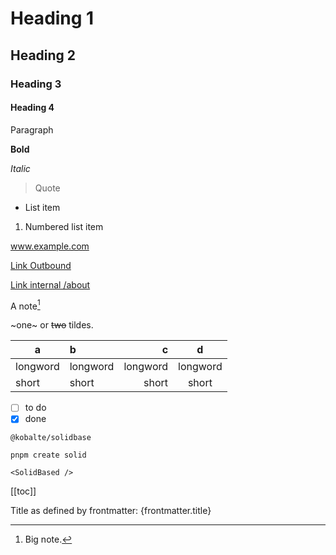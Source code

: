 # Heading 1

## Heading 2

### Heading 3

#### Heading 4

Paragraph

**Bold**

_Italic_

> Quote

- List item

1. Numbered list item

www.example.com

[Link Outbound](https://www.example.com)

[Link internal /about](/about)

A note[^1]

[^1]: Big note.

~one~ or ~~two~~ tildes.

| a        | b        |        c |    d     |
| -------- | :------- | -------: | :------: |
| longword | longword | longword | longword |
| short    | short    |    short |  short   |

- [ ] to do
- [x] done

`@kobalte/solidbase`

```
pnpm create solid
```

```tsx
<SolidBased />
```

[[toc]]

Title as defined by frontmatter: {frontmatter.title}
